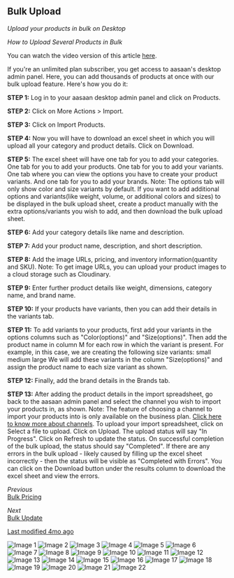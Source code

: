 ## Bulk Upload

*Upload your products in bulk on Desktop*

*How to Upload Several Products in Bulk*

You can watch the video version of this article [here](#).

If you're an unlimited plan subscriber, you get access to aasaan's desktop admin panel. Here, you can add thousands of products at once with our bulk upload feature. Here's how you do it:

**STEP 1:**
Log in to your aasaan desktop admin panel and click on Products.

**STEP 2:**
Click on More Actions > Import.

**STEP 3:**
Click on Import Products.

**STEP 4:**
Now you will have to download an excel sheet in which you will upload all your category and product details. Click on Download.

**STEP 5:**
The excel sheet will have one tab for you to add your categories.
One tab for you to add your products.
One tab for you to add your variants.
One tab where you can view the options you have to create your product variants.
And one tab for you to add your brands.
Note: The options tab will only show color and size variants by default. If you want to add additional options and variants(like weight, volume, or additional colors and sizes) to be displayed in the bulk upload sheet, create a product manually with the extra options/variants you wish to add, and then download the bulk upload sheet.

**STEP 6:**
Add your category details like name and description.

**STEP 7:**
Add your product name, description, and short description.

**STEP 8:**
Add the image URLs, pricing, and inventory information(quantity and SKU).
Note: To get image URLs, you can upload your product images to a cloud storage such as Cloudinary.

**STEP 9:**
Enter further product details like weight, dimensions, category name, and brand name.

**STEP 10:**
If your products have variants, then you can add their details in the variants tab.

**STEP 11:**
To add variants to your products, first add your variants in the options columns such as "Color(options)" and "Size(options)". Then add the product name in column M for each row in which the variant is present. For example, in this case, we are creating the following size variants:
small
medium
large
We will add these variants in the column "Size(options)" and assign the product name to each size variant as shown.

**STEP 12:**
Finally, add the brand details in the Brands tab.

**STEP 13:**
After adding the product details in the import spreadsheet, go back to the aasaan admin panel and select the channel you wish to import your products in, as shown.
Note: The feature of choosing a channel to import your products into is only available on the business plan. [Click here to know more about channels](#).
To upload your import spreadsheet, click on Select a file to upload.
Click on Upload.
The upload status will say "In Progress". Click on Refresh to update the status.
On successful completion of the bulk upload, the status should say "Completed".
If there are any errors in the bulk upload - likely caused by filling up the excel sheet incorrectly - then the status will be visible as "Completed with Errors". You can click on the Download button under the results column to download the excel sheet and view the errors.

*Previous*  
[Bulk Pricing](#)

*Next*  
[Bulk Update](#)

[Last modified 4mo ago](#)

![Image 1](https://cdn.aasaan.app/docs/bulk/bulk_1.png)
![Image 2](https://cdn.aasaan.app/docs/bulk/bulk_2.png)
![Image 3](https://cdn.aasaan.app/docs/bulk/bulk_3.png)
![Image 4](https://cdn.aasaan.app/docs/bulk/bulk_4.png)
![Image 5](https://cdn.aasaan.app/docs/bulk/bulk_5.png)
![Image 6](https://cdn.aasaan.app/docs/bulk/bulk_6.png)
![Image 7](https://cdn.aasaan.app/docs/bulk/bulk_7.png)
![Image 8](https://cdn.aasaan.app/docs/bulk/bulk_8.png)
![Image 9](https://cdn.aasaan.app/docs/bulk/bulk_9.png)
![Image 10](https://cdn.aasaan.app/docs/bulk/bulk_10.png)
![Image 11](https://cdn.aasaan.app/docs/bulk/bulk_11.png)
![Image 12](https://cdn.aasaan.app/docs/bulk/bulk_12.png)
![Image 13](https://cdn.aasaan.app/docs/bulk/bulk_13.png)
![Image 14](https://cdn.aasaan.app/docs/bulk/bulk_14.png)
![Image 15](https://cdn.aasaan.app/docs/bulk/bulk_15.png)
![Image 16](https://cdn.aasaan.app/docs/bulk/bulk_16.png)
![Image 17](https://cdn.aasaan.app/docs/bulk/bulk_17.png)
![Image 18](https://cdn.aasaan.app/docs/bulk/bulk_18.png)
![Image 19](https://cdn.aasaan.app/docs/bulk/bulk_19.png)
![Image 20](https://cdn.aasaan.app/docs/bulk/bulk_20.png)
![Image 21](https://cdn.aasaan.app/docs/bulk/bulk_21.png)
![Image 22](https://cdn.aasaan.app/docs/bulk/bulk_22.png)
